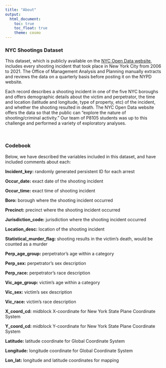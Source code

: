 ```yaml
---
title: "About"
output: 
  html_document:
    toc: true
    toc_float: true
    theme: cosmo
---
```


### NYC Shootings Dataset
This dataset, which is publicly available on the [NYC Open Data website](https://data.cityofnewyork.us/Public-Safety/NYPD-Shooting-Incident-Data-Historic-/833y-fsy8), includes every shooting incident that took place in New York City from 2006 to 2021. The Office of Management Analysis and Planning manually extracts and reviews the data on a quarterly basis before posting it on the NYPD website. 

Each record describes a shooting incident in one of the five NYC boroughs and offers demographic details about the victim and perpetrator, the time and location (latitude and longitude, type of property, etc) of the incident, and whether the shooting resulted in death. The NYC Open Data website offers the data so that the public can “explore the nature of shooting/criminal activity.” Our team of P8105 students was up to this challenge and performed a variety of exploratory analyses. 

<br>

### Codebook 
Below, we have described the variables included in this dataset, and have included comments about each:

<b>Incident_key:</b> randomly generated persistent ID for each arrest

<b>Occur_date:</b> exact date of the shooting incident

<b>Occur_time:</b> exact time of shooting incident

<b>Boro:</b> borough where the shooting incident occurred

<b>Precinct:</b> precinct where the shooting incident occurred

<b>Jurisdiction_code:</b> jurisdiction where the shooting incident occurred

<b>Location_desc:</b>  location of the shooting incident

<b>Statistical_murder_flag:</b> shooting results in the victim’s death, would be counted as a murder

<b>Perp_age_group:</b> perpetrator's age within a category

<b>Perp_sex:</b> perpetrator’s sex description

<b>Perp_race:</b> perpetrator’s race description

<b>Vic_age_group:</b> victim’s age within a category

<b>Vic_sex:</b> victim’s sex description

<b>Vic_race:</b> victim’s race description

<b>X_coord_cd:</b> midblock X-coordinate for New York State Plane Coordinate System

<b>Y_coord_cd:</b> midblock Y-coordinate for New York State Plane Coordinate System

<b>Latitude:</b> latitude coordinate for Global Coordinate System

<b>Longitude:</b> longitude coordinate for Global Coordinate System

<b>Lon_lat:</b> longitude and latitude coordinates for mapping
